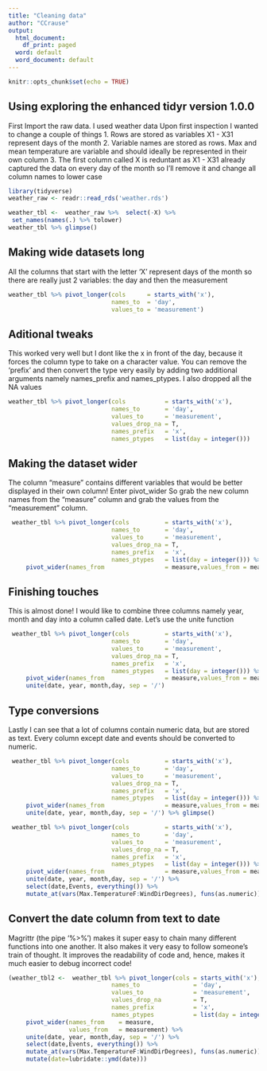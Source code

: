 ```yaml
---
title: "Cleaning data"
author: "CCrause"
output:
  html_document:
    df_print: paged
  word: default
  word_document: default
---
```


```r
knitr::opts_chunk$set(echo = TRUE)
```

## Using exploring the enhanced tidyr version 1.0.0
First Import the raw data.
I used weather data 
Upon first inspection I wanted to change a couple of things
1. Rows are stored as variables X1 - X31 represent days of the month
2. Variable names are stored as rows. Max and mean temperature are variable and should ideally be represented in their own column
3. The first column called X is reduntant as X1 - X31 already captured the data on every day of the month so I'll remove it and change all column names to lower case

```r
library(tidyverse)
weather_raw <- readr::read_rds('weather.rds')

weather_tbl <-  weather_raw %>%  select(-X) %>% 
 set_names(names(.) %>% tolower)
weather_tbl %>% glimpse()
```


## Making wide datasets long
All the columns that  start with the letter 'X' represent days of the month
so there are really just 2 variables: the day and then the measurement
```r

weather_tbl %>% pivot_longer(cols      = starts_with('x'),
                             names_to  = 'day',
                             values_to = 'measurement')

```
## Aditional tweaks
This worked very well but I dont like the x in front of the day, because it forces the column type to take on a character value. You can remove the 'prefix' and then  convert the type very easily by adding two additional arguments namely names_prefix and names_ptypes. I also dropped all the NA values

```r
weather_tbl %>% pivot_longer(cols           = starts_with('x'),
                             names_to       = 'day',
                             values_to      = 'measurement',
                             values_drop_na = T,
                             names_prefix   = 'x',
                             names_ptypes   = list(day = integer()))
```
## Making the dataset wider
The column "measure" contains different variables that would be better displayed in their own column! Enter pivot_wider 
So grab the  new column names from the "measure" column and grab the values from the "measurement" column.
```r
 weather_tbl %>% pivot_longer(cols          = starts_with('x'),
                             names_to       = 'day',
                             values_to      = 'measurement',
                             values_drop_na = T,
                             names_prefix   = 'x',
                             names_ptypes   = list(day = integer())) %>% 
     pivot_wider(names_from                 = measure,values_from = measurement)
```
## Finishing touches

This is almost done! I would like to combine three columns namely year, month and day into a column called date. Let's use the unite function
```r
 weather_tbl %>% pivot_longer(cols          = starts_with('x'),
                             names_to       = 'day',
                             values_to      = 'measurement',
                             values_drop_na = T,
                             names_prefix   = 'x',
                             names_ptypes   = list(day = integer())) %>% 
     pivot_wider(names_from                 = measure,values_from = measurement) %>% 
     unite(date, year, month,day, sep = '/')
```

## Type conversions
Lastly I can see that  a lot of columns contain numeric data, but are stored as text. Every column except date and events should be converted to numeric.

```r
 weather_tbl %>% pivot_longer(cols          = starts_with('x'),
                             names_to       = 'day',
                             values_to      = 'measurement',
                             values_drop_na = T,
                             names_prefix   = 'x',
                             names_ptypes   = list(day = integer())) %>% 
     pivot_wider(names_from                 = measure,values_from = measurement) %>% 
     unite(date, year, month,day, sep = '/') %>% glimpse()
```

```r
 weather_tbl %>% pivot_longer(cols          = starts_with('x'),
                             names_to       = 'day',
                             values_to      = 'measurement',
                             values_drop_na = T,
                             names_prefix   = 'x',
                             names_ptypes   = list(day = integer())) %>% 
     pivot_wider(names_from                 = measure,values_from = measurement) %>% 
     unite(date, year, month,day, sep = '/') %>% 
     select(date,Events, everything()) %>% 
     mutate_at(vars(Max.TemperatureF:WindDirDegrees), funs(as.numeric)) 

```
## Convert the date column from text to date

Magrittr (the pipe '%>%')  makes it super easy to chain many different functions into one another. It also makes it very easy to follow someone's train of thought. It improves the readability of code and, hence, makes it much easier to debug incorrect code!
```r
(weather_tbl2 <-  weather_tbl %>% pivot_longer(cols = starts_with('x'),
                             names_to               = 'day',
                             values_to              = 'measurement',
                             values_drop_na         = T,
                             names_prefix           = 'x',
                             names_ptypes           = list(day = integer())) %>% 
     pivot_wider(names_from    = measure,
                 values_from   = measurement) %>% 
     unite(date, year, month,day, sep = '/') %>% 
     select(date,Events, everything()) %>% 
     mutate_at(vars(Max.TemperatureF:WindDirDegrees), funs(as.numeric)) %>% 
     mutate(date=lubridate::ymd(date)))

```

